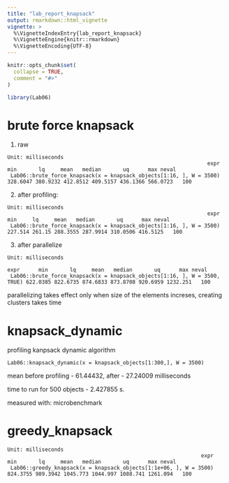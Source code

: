 ```yaml
---
title: "lab_report_knapsack"
output: rmarkdown::html_vignette
vignette: >
  %\VignetteIndexEntry{lab_report_knapsack}
  %\VignetteEngine{knitr::rmarkdown}
  %\VignetteEncoding{UTF-8}
---
```


```r
knitr::opts_chunk$set(
  collapse = TRUE,
  comment = "#>"
)
```

```r
library(Lab06)
```
# brute force knapsack

1. raw
```
Unit: milliseconds
                                                                expr      min       lq     mean   median       uq      max neval
 Lab06::brute_force_knapsack(x = knapsack_objects[1:16, ], W = 3500) 328.6047 380.9232 412.8512 409.5157 436.1366 566.0723   100
```
 
2. after profiling:
```
Unit: milliseconds
                                                                expr     min     lq     mean   median       uq      max neval
 Lab06::brute_force_knapsack(x = knapsack_objects[1:16, ], W = 3500) 227.514 261.15 288.3555 287.9914 310.0506 416.5125   100
```

3. after parallelize
```
Unit: milliseconds
                                                                           expr      min       lq     mean   median       uq      max neval
 Lab06::brute_force_knapsack(x = knapsack_objects[1:16, ], W = 3500,      TRUE) 622.0385 822.6735 874.6833 873.8708 920.6959 1232.251   100
```
parallelizing takes effect only when size of the elements increses, creating clusters takes time

# knapsack_dynamic

profiling kanpsack dynamic algorithm
```
Lab06::knapsack_dynamic(x = knapsack_objects[1:300,], W = 3500)
```
mean before profiling - 61.44432, after - 27.24009 milliseconds

time to run for 500 objects - 2.427855 s. 

measured with: microbenchmark


# greedy_knapsack

```
Unit: milliseconds
                                                              expr      min       lq     mean   median       uq      max neval
 Lab06::greedy_knapsack(x = knapsack_objects[1:1e+06, ], W = 3500) 824.3755 989.3942 1045.773 1044.997 1088.741 1261.094   100
```
